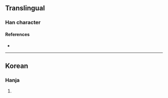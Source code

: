 {{character info/new}}
==Translingual==

===Han character===
{{Han char|rn=5|rad=乙|as=05|sn=6|four=00717|canj=YRN|ids=⿱⿱亠口乙}}

====References====
* {{Han ref|kx=0084.141|dkj=|dj=|hdz=|uh=3414|ud=13332|bh=|bd=}}

----

==Korean==

===Hanja===
{{ko-hanja|hangeul=골|rv=gol|mr=kol|y=kol}}

# {{rfdef|ko|sort=乙05}}